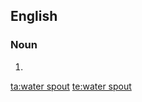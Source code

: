 ==English==

===Noun===
{{en-noun|head=[[water]] [[spout]]}}

# {{alternative spelling of|waterspout}}

[[ta:water spout]]
[[te:water spout]]